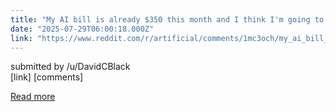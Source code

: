 ```yaml
---
title: "My AI bill is already $350 this month and I think I'm going to look back on that as \"the good old days\""
date: "2025-07-29T06:00:18.000Z"
link: "https://www.reddit.com/r/artificial/comments/1mc3och/my_ai_bill_is_already_350_this_month_and_i_think/"
---
```


submitted by    /u/DavidCBlack  
 [link]   [comments]

[Read more](https://www.reddit.com/r/artificial/comments/1mc3och/my_ai_bill_is_already_350_this_month_and_i_think/)
